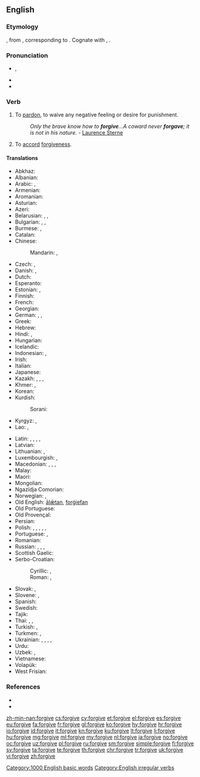 ==English==

===Etymology===
{{etyl|enm|en}} {{term/t|enm|forgiven||to forgive}}, from {{etyl|ang|en}} {{term/t|ang|forġiefan||to forgive, give up, provide}}, corresponding to {{prefix|for|give}}. Cognate with {{etyl|nl|-}} {{term|vergeven|lang=nl}}, {{etyl|de|-}} {{term|vergeben|lang=de}}.

===Pronunciation===
* {{enPR|fər-gĭv', fôr-gĭv'}}, {{IPA|/fə(r)ˈɡɪv/|/fɔː(r)ˈɡɪv/}}
* {{audio|en-us-forgive.ogg|Audio (US)|lang=en}}
* {{rhymes|ɪv}}

===Verb===
{{en-verb|forgives|forgiving|forgave|forgiven}}

# {{context|transitive|lang=en}} To [[pardon]], to waive any negative feeling or desire for punishment.
#: ''Only the brave know how to '''forgive'''...A coward never '''forgave'''; it is not in his nature.'' - [[q: Laurence Sterne| Laurence Sterne]]
# {{context|intransitive|lang=en}} To [[accord]] [[forgiveness]].

====Translations====
{{trans-top|transitive, to pardon}}
* Abkhaz: {{t|ab|анажьра|sc=Cyrl}}
* Albanian: {{t|sq|fal}}
* Arabic: {{t|ar|سامح|tr=sāmaḥa}}, {{t|ar|غفر|tr=ḡafara|sc=Arab}}
* Armenian: {{t+|hy|ներել|sc=Armn}}
* Aromanian: {{t|rup|ljert}}
* Asturian: {{t|ast|perdonar}}
* Azeri: {{t+|az|bağışlamaq}}
* Belarusian: {{t|be|прабача́ць|impf|sc=Cyrl}}, {{t|be|праба́чыць|pf|sc=Cyrl}}, {{t|be|дарава́ць|impf|pf|sc=Cyrl}}
* Bulgarian: {{t+|bg|проща́вам|impf|sc=Cyrl}}, {{t|bg|простя́|pf|sc=Cyrl}}, {{t+|bg|опрощавам|sc=Cyrl}}
* Burmese: {{t+|my|ခွင့်လွှတ်|tr=khwin. hlu'|sc=Mymr}}, {{t+|my|အခွင့်လွှတ်|tr=akhwin. hlu'|sc=Mymr}}
* Catalan: {{t+|ca|perdonar}}
* Chinese:
*: Mandarin: {{t|cmn|原諒|sc=Hans}}, {{t+|cmn|原谅|tr=yuánliàng|sc=Hans}}
* Czech:  {{t+|cs|odpouštět|impf}}, {{t|cs|odpustit|pf}}
* Danish: {{t|da|tilgive}}, {{t+|da|forlade}}
* Dutch: {{t+|nl|vergeven}}
* Esperanto: {{t|eo|pardoni}}
* Estonian: {{t|et|andestama}}, {{t|et|andeks andma}}
* Finnish: {{t+|fi|antaa anteeksi}}
* French: {{t+|fr|pardonner}}
* Georgian: {{t|ka|პატიება|sc=Geor}}
* German: {{t+|de|vergeben}}, {{t+|de|verzeihen}}, {{t+|de|entschuldigen}}
* Greek: {{t+|el|συγχωρώ|sc=Grek}}
* Hebrew: {{t+|he|סָלַח|tr=salákh|sc=Hebr}}
* Hindi: {{t|hi|माफ़ करना|tr=māf karnā|sc=Deva}}, {{t|hi|क्षमा करना|tr=kṣamā karnā|sc=Deva}}
* Hungarian: {{t+|hu|megbocsát}}
* Icelandic: {{t|is|fyrirgefa}}
* Indonesian: {{t+|id|maaf|alt=memaafkan}}, {{t+|id|ampun|alt=mengampuni}}
* Irish: {{t+|ga|maith}}
* Italian: {{t+|it|perdonare}}
* Japanese: {{t|ja|許す|tr=ゆるす, yurusu}}
* Kazakh: {{t|kk|кешіру|sc=Cyrl}}, {{t|kk|кешірім жасау|sc=Cyrl}}, {{t|kk|ғапу ету|sc=Cyrl}}, {{t|kk|ғафу ету|sc=Cyrl}}
* Khmer: {{t|km|អភ័យទោស|tr=a’pʰey tooh|sc=Khmr}}, {{t|km|អត់ទោស|tr=ɑt tooh|sc=Khmr}}
* Korean: {{t+|ko|용서|tr=yongseo-hada|alt=용서하다|sc=Kore}}
* Kurdish:
*: Sorani: {{t|ku|لێخۆشبوون|tr=lé xoshbún|sc=ku-Arab}}
* Kyrgyz: {{t|ky|кечирүү|sc=Cyrl}}, {{t|ky|кечирип коюу|sc=Cyrl}}
* Lao: {{t|lo|ໃຫ້ອະໄພ|tr=hay a-phay|sc=Laoo}}, {{t|lo|ອະໄພ|tr=a-phay|sc=Laoo}}
{{trans-mid}}
* Latin: {{t|la|condōnō}}, {{t+|la|dōnō}}, {{t|la|īgnōscō}}, {{t|la|iustificō}}, {{t|la|redōnō}}
* Latvian: {{t|lv|piedot}}
* Lithuanian: {{t|lt|atleisti}}, {{t+|lt|dovanoti}}
* Luxembourgish: {{t|lb|verzeien}}, {{t|lb|verginn}}
* Macedonian: {{t|mk|про́стува|impf}}, {{t|mk|про́сти|pf}}, {{t|mk|опро́стува}}, {{t|mk|про́штава|impf}}
* Malay: {{t|ms|memaafkan}}
* Maori: {{t|mi|muru}}
* Mongolian: {{t|mn|уучлах|sc=Cyrl}}
* Ngazidja Comorian: {{t|zdj|samihi|alt=usamihi}}
* Norwegian: {{t+|no|tilgi}}, {{t+|no|forlate}}
* Old English: [[alætan|ālǣtan]], [[forgiefan|forġiefan]]
* Old Portuguese: {{t|roa-opt|perdõar}}
* Old Provençal: {{t|pro|perdonar}}
* Persian: {{t+|fa|بخشیدن|tr=baxšidan|sc=fa-Arab}}
* Polish: {{t+|pl|przebaczać|impf}}, {{t+|pl|przebaczyć|pf}}, {{t|pl|odpuszczać|impf}}, {{t+|pl|odpuścić|pf}}, {{t|pl|darowywać|impf}}, {{t|pl|darować|pf}}
* Portuguese: {{t+|pt|perdoar}}, {{t+|pt|desculpar}}
* Romanian: {{t+|ro|ierta}}
* Russian: {{t+|ru|проща́ть|impf}}, {{t+|ru|прости́ть|pf}}, {{t+|ru|извиня́ть|impf|sc=Cyrl}}, {{t+|ru|извини́ть|pf|sc=Cyrl}}
* Scottish Gaelic: {{t|gd|math}}
* Serbo-Croatian:
*: Cyrillic: {{t|sh|опра́штати|impf}}, {{t|sh|опро̀стити|pf}}
*: Roman: {{t|sh|opráštati|impf}}, {{t|sh|opròstiti|pf}}
* Slovak:  {{t|sk|odpúšťať|impf}}, {{t|sk|odpustiť|pf}}
* Slovene: {{t|sl|odpuščati|impf}}, {{t|sl|odpustiti|pf}}
* Spanish: {{t+|es|perdonar}}
* Swedish: {{t+|sv|förlåta}}
* Tajik: {{t|tg|бахшидан|sc=Cyrl}}
* Thai: {{t|th|ยกโทษให้|tr=yók tôht hâi|sc=Thai}}, {{t|th|ให้อภัย|tr=hâi a-pai|sc=Thai}}, {{t|th|อภัย|tr=a-pai|sc=Thai}}
* Turkish: {{t+|tr|affetmek}}, {{t+|tr|bağışlamak}}
* Turkmen: {{t|tk|razylaşmak}}, {{t+|tk|bagyşlamak}}
* Ukrainian: {{t|uk|проща́ти|impf|sc=Cyrl}}, {{t|uk|прости́ти|pf|sc=Cyrl}}, {{t|uk|пробача́ти|impf|sc=Cyrl}}, {{t|uk|проба́чити|pf|sc=Cyrl}},
* Urdu: {{t|ur|معاف کرنا|tr=māf karnā|sc=ur-Arab}}
* Uzbek: {{t+|uz|kechirmoq}}, {{t|uz|afv etmoq}}
* Vietnamese: {{t+|vi|tha thứ}}
* Volapük: {{t+|vo|pardön}}
* West Frisian: {{t|fy|ferjou}}
{{trans-bottom}}

===References===
* {{R:Century 1911}}
* {{R:Webster 1913}}

[[Category:1000 English basic words]]
[[Category:English irregular verbs]]

[[zh-min-nan:forgive]]
[[cs:forgive]]
[[cy:forgive]]
[[et:forgive]]
[[el:forgive]]
[[es:forgive]]
[[eu:forgive]]
[[fa:forgive]]
[[fr:forgive]]
[[gl:forgive]]
[[ko:forgive]]
[[hy:forgive]]
[[hr:forgive]]
[[io:forgive]]
[[id:forgive]]
[[it:forgive]]
[[kn:forgive]]
[[ku:forgive]]
[[lt:forgive]]
[[li:forgive]]
[[hu:forgive]]
[[mg:forgive]]
[[ml:forgive]]
[[my:forgive]]
[[nl:forgive]]
[[ja:forgive]]
[[no:forgive]]
[[oc:forgive]]
[[uz:forgive]]
[[pl:forgive]]
[[ru:forgive]]
[[sm:forgive]]
[[simple:forgive]]
[[fi:forgive]]
[[sv:forgive]]
[[ta:forgive]]
[[te:forgive]]
[[th:forgive]]
[[chr:forgive]]
[[tr:forgive]]
[[uk:forgive]]
[[vi:forgive]]
[[zh:forgive]]